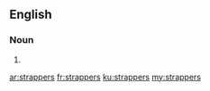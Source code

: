 ==English==

===Noun===
{{head|en|plural}}

# {{plural of|strapper|lang=en}}

[[ar:strappers]]
[[fr:strappers]]
[[ku:strappers]]
[[my:strappers]]